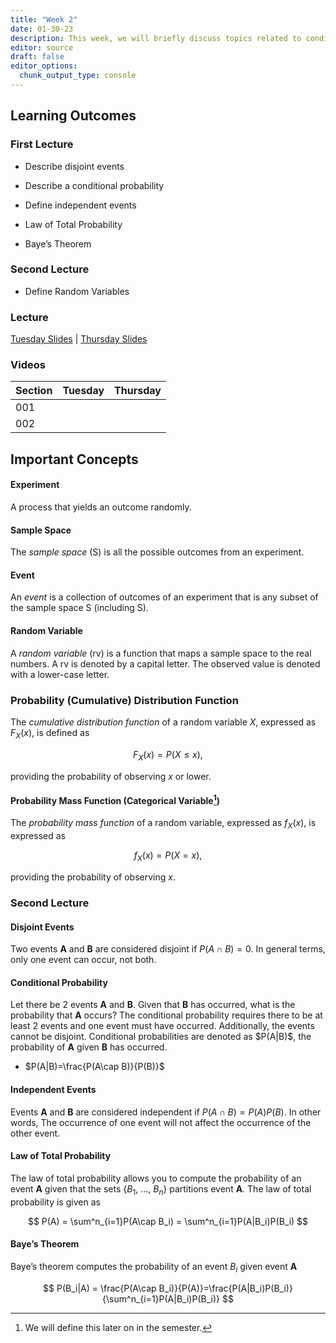```yaml
---
title: "Week 2"
date: 01-30-23
description: This week, we will briefly discuss topics related to conditional probabilities. Additionally, we will introduce commonly used distribution functions.
editor: source
draft: false
editor_options: 
  chunk_output_type: console
---
```


## Learning Outcomes

### First Lecture

-   Describe disjoint events

-   Describe a conditional probability

-   Define independent events

-   Law of Total Probability

-   Baye's Theorem

### Second Lecture

-   Define Random Variables


### Lecture

[Tuesday Slides](https://m352.inqs.info/lectures/2a) | [Thursday Slides](https://m352.inqs.info/lectures/2b)


### Videos

| Section | Tuesday | Thursday | 
|---------|---------|----------|
| 001     |         |          |
| 002     |         |          |

## Important Concepts

#### Experiment

A process that yields an outcome randomly.

#### Sample Space

The *sample space* (S) is all the possible outcomes from an experiment.

#### Event

An *event* is a collection of outcomes of an experiment that is any subset of the sample space S (including S).

#### Random Variable

A *random variable* (rv) is a function that maps a sample space to the real numbers. A rv is denoted by a capital letter. The observed value is denoted with a lower-case letter.

### Probability (Cumulative) Distribution Function

The *cumulative distribution function* of a random variable $X$, expressed as $F_X(x)$, is defined as

$$
F_X(x) = P(X\leq x),
$$

providing the probability of observing $x$ or lower.

#### Probability Mass Function (Categorical Variable[^1])

[^1]: We will define this later on in the semester.

The *probability mass function* of a random variable, expressed as $f_X(x)$, is expressed as

$$
f_X(x)=P(X=x),
$$

providing the probability of observing $x$.

### Second Lecture

#### **Disjoint Events**

Two events **A** and **B** are considered disjoint if $P(A\cap B)=0$. In general terms, only one event can occur, not both.

#### Conditional Probability

Let there be 2 events **A** and **B**. Given that **B** has occurred, what is the probability that **A** occurs? The conditional probability requires there to be at least 2 events and one event must have occurred. Additionally, the events cannot be disjoint. Conditional probabilities are denoted as \$P(A\|B)\$, the probability of **A** given **B** has occurred.

-   $P(A|B)=\frac{P(A\cap B)}{P(B)}$

#### Independent Events

Events **A** and **B** are considered independent if $P(A\cap B)=P(A)P(B)$. In other words, The occurrence of one event will not affect the occurrence of the other event.

#### Law of Total Probability

The law of total probability allows you to compute the probability of an event **A** given that the sets {$B_1$, ..., $B_n$} partitions event **A**. The law of total probability is given as

$$
P(A) = \sum^n_{i=1}P(A\cap B_i) = \sum^n_{i=1}P(A|B_i)P(B_i)
$$

#### Baye's Theorem

Baye's theorem computes the probability of an event $B_i$ given event **A**

$$
P(B_i|A) = \frac{P(A\cap B_i)}{P(A)}=\frac{P(A|B_i)P(B_i)}{\sum^n_{i=1}P(A|B_i)P(B_i)}
$$

